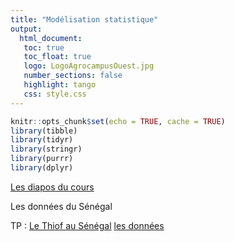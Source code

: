 ```yaml
---
title: "Modélisation statistique"
output: 
  html_document:
   toc: true
   toc_float: true
   logo: LogoAgrocampusOuest.jpg
   number_sections: false
   highlight: tango
   css: style.css
---
```


```r
knitr::opts_chunk$set(echo = TRUE, cache = TRUE)
library(tibble)
library(tidyr)
library(stringr)
library(purrr)
library(dplyr)
```



[Les diapos du cours ](ajust_modele.pdf)


Les données du Sénégal 

TP : 
[Le Thiof au Sénégal](http://www.au-senegal.com/+-Thiof-+.html?lang=fr)
[les données](data/data_PA_Thiof.txt)